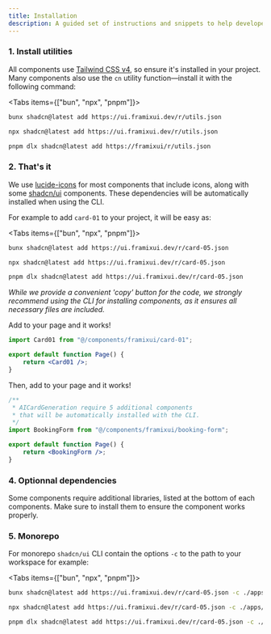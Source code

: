 ```yaml
---
title: Installation
description: A guided set of instructions and snippets to help developers quickly set up and integrate the framixui components into their projects.
---
```



### 1. Install utilities


All components use [Tailwind CSS v4](https://tailwindcss.com/docs/installation/framework-guides/nextjs), so ensure it's installed in your project.
Many components also use the `cn` utility function—install it with the following command:

<Tabs items={["bun", "npx", "pnpm"]}>
 
```bash tab="bun"
bunx shadcn@latest add https://ui.framixui.dev/r/utils.json 
```
 
```bash tab="npx"
npx shadcn@latest add https://ui.framixui.dev/r/utils.json
```

```bash tab="pnpm"
pnpm dlx shadcn@latest add https://framixui/r/utils.json
```

</Tabs>

### 2. That's it 

We use [lucide-icons](https://lucide.dev/guide/installation) for most components that include icons, along with some [shadcn/ui](https://ui.shadcn.com/) components. These dependencies will be automatically installed when using the CLI.

For example to add `card-01` to your project, it will be easy as:

<Tabs items={["bun", "npx", "pnpm"]}>
 
```bash tab="bun"
bunx shadcn@latest add https://ui.framixui.dev/r/card-05.json
```
 
```bash tab="npx"
npx shadcn@latest add https://ui.framixui.dev/r/card-05.json
```

```bash tab="pnpm"
pnpm dlx shadcn@latest add https://ui.framixui.dev/r/card-05.json
```

</Tabs>

_While we provide a convenient 'copy' button for the code, we strongly recommend using the CLI for installing components, as it ensures all necessary files are included._

Add to your page and it works!

```jsx
import Card01 from "@/components/framixui/card-01";

export default function Page() {
    return <Card01 />;
}
```


Then, add to your page and it works!

```jsx
/**
 * AICardGeneration require 5 additional components
 * that will be automatically installed with the CLI.
 */
import BookingForm from "@/components/framixui/booking-form";

export default function Page() {
    return <BookingForm />;
}
```

### 4. Optionnal dependencies

Some components require additional libraries, listed at the bottom of each components. Make sure to install them to ensure the component works properly.

### 5. Monorepo

For monorepo `shadcn/ui` CLI contain the options `-c` to the path to your workspace for example:

<Tabs items={["bun", "npx", "pnpm"]}>
 
```bash tab="bun"
bunx shadcn@latest add https://ui.framixui.dev/r/card-05.json -c ./apps/www
```
 
```bash tab="npx"
npx shadcn@latest add https://ui.framixui.dev/r/card-05.json -c ./apps/www
```

```bash tab="pnpm"
pnpm dlx shadcn@latest add https://ui.framixui.dev/r/card-05.json -c ./apps/www
```

</Tabs>


